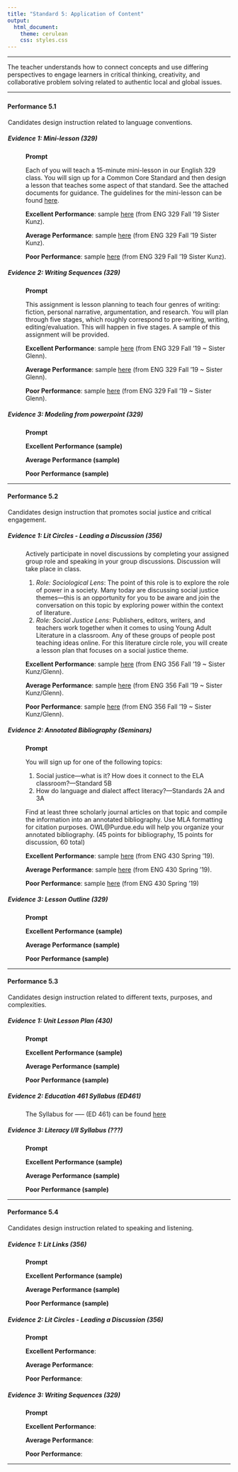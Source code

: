 ---
title: "Standard 5: Application of Content"
output: 
  html_document: 
    theme: cerulean
    css: styles.css
---

<script type="text/javascript">
 function showhide(id) {
    var e = document.getElementById(id);
    e.style.display = (e.style.display == 'block') ? 'none' : 'block';
 }
</script>

----

The teacher understands how to connect concepts and use differing perspectives to engage learners in critical thinking, creativity, and collaborative problem solving related to authentic local and global issues. 

----

### {.tabset .tabset-pills .tabset-fade}


#### Performance 5.1

<div style="padding-left:1px;">

Candidates design instruction related to language conventions. 


##### Evidence 1: Mini-lesson (329)

<div style="padding-left:40px;">

**Prompt**

Each of you will teach a 15-minute mini-lesson in our English 329 class. You will sign up for a Common Core Standard and then design a lesson that teaches some aspect of that standard. See the attached documents for guidance. The guidelines for the mini-lesson can be found [here](https://drive.google.com/file/d/1oq0f4gaOmDNQwarbh4AXD3NKmx4WzJby/view?usp=sharing).

**Excellent Performance**: sample [here](https://drive.google.com/file/d/1nrSgFtXCjVs7haUtYb_DXttPjFqqO0BU/view?usp=sharing) (from ENG 329 Fall '19 Sister Kunz).

**Average Performance**: sample [here](https://drive.google.com/file/d/1VzB-jgbyeiJr-O4G3KV18NtSBtD9iCTD/view?usp=sharing) (from ENG 329 Fall '19 Sister Kunz).

**Poor Performance**: sample [here](https://drive.google.com/file/d/1qP7hfTCwKueAgB4hJPMVQHjLI7dY_1Ko/view?usp=sharing) (from ENG 329 Fall '19 Sister Kunz).

</div>

##### Evidence 2: Writing Sequences (329)
<div style="padding-left:40px;">
**Prompt**

This assignment is lesson planning to teach four genres of writing: fiction, personal narrative, argumentation, and research.  You will plan through five stages, which roughly correspond to pre-writing, writing, editing/evaluation. This will happen in five stages. A sample of this assignment will be provided.

**Excellent Performance**: sample [here](https://drive.google.com/file/d/14c-s3xbLpPA5GmTEN6by0G7BSe18HE3P/view?usp=sharing) (from ENG 329 Fall '19 ~ Sister Glenn).

**Average Performance**: sample [here](https://drive.google.com/file/d/17pDWqY7JhXYMGLn_3AsjOaAbq3gZvLbv/view?usp=sharing) (from ENG 329 Fall '19 ~ Sister Glenn).

**Poor Performance**: sample [here](https://drive.google.com/file/d/1dqjt2gg9v0hybme0MM1qyEYnPlZZ-8_T/view?usp=sharing) (from ENG 329 Fall '19 ~ Sister Glenn).
</div>


##### Evidence 3: Modeling from powerpoint (329)
<div style="padding-left:40px;">
**Prompt**

**Excellent Performance (sample)**

**Average Performance (sample)**

**Poor Performance (sample)**
</div>


</div>

----


#### Performance 5.2

<div style="padding-left:1px;">

Candidates design instruction that promotes social justice and critical engagement.
 
 

##### Evidence 1: Lit Circles - Leading a Discussion (356)

<div style="padding-left:40px;">

Actively participate in novel discussions by completing your assigned group role and speaking in your group discussions. Discussion will take place in class.

1. *Role: Sociological Lens*: The point of this role is to explore the role of power in a society. Many today are discussing social justice themes—this is an opportunity for you to be aware and join the conversation on this topic by exploring power within the context of literature. 
2. *Role: Social Justice Lens*: Publishers, editors, writers, and teachers work together when it comes to using Young Adult Literature in a classroom. Any of these groups of people post teaching ideas online.  For this literature circle role, you will create a lesson plan that focuses on a social justice theme. 

**Excellent Performance**: sample [here](https://drive.google.com/file/d/1Cg2qMwNqeTX13pNrPieiJXIkdCOQOIb0/view?usp=sharing) (from ENG 356 Fall '19 ~ Sister Kunz/Glenn).

**Average Performance**: sample [here](https://drive.google.com/file/d/1-tAnXAd4FvG_2aPo4j7Px8br-6-9fmY4/view?usp=sharing) (from ENG 356 Fall '19 ~ Sister Kunz/Glenn).

**Poor Performance**: sample [here](https://drive.google.com/file/d/1Hh9M080qEOybnahkxI2JLnwJ1ftA1jxO/view?usp=sharing) (from ENG 356 Fall '19 ~ Sister Kunz/Glenn). 

</div>

##### Evidence 2: Annotated Bibliography (Seminars)
<div style="padding-left:40px;">
**Prompt**

You will sign up for one of the following topics:

1.	Social justice—what is it? How does it connect to the ELA classroom?—Standard 5B
2.	How do language and dialect affect literacy?—Standards 2A and 3A


Find at least three scholarly journal articles on that topic and compile the information into an annotated bibliography. Use MLA formatting for citation purposes. OWL@Purdue.edu will help you organize your annotated bibliography. (45 points for bibliography, 15 points for discussion, 60 total)


**Excellent Performance**: sample [here](https://drive.google.com/file/d/1C20BFY97qLt1DwKCUjc4xhvFHdzXZ-vO/view?usp=sharing) (from ENG 430 Spring '19).

**Average Performance**: sample [here](https://drive.google.com/file/d/13I6TK57Qefvd-ok2F76hDai66Ke3augw/view?usp=sharing) (from ENG 430 Spring '19).

**Poor Performance**: sample [here](https://drive.google.com/file/d/1G84mOFKFVuzOW7pgDjmMW_bv8RtDpoEq/view?usp=sharing) (from ENG 430 Spring '19)
</div>


##### Evidence 3: Lesson Outline (329)
<div style="padding-left:40px;">
**Prompt**

**Excellent Performance (sample)**

**Average Performance (sample)**

**Poor Performance (sample)**
</div>


</div>


----



#### Performance 5.3

<div style="padding-left:1px;">
Candidates design instruction related to different texts, purposes, and complexities. 
 
 
##### Evidence 1: Unit Lesson Plan (430)

<div style="padding-left:40px;">

**Prompt**


**Excellent Performance (sample)**

**Average Performance (sample)**

**Poor Performance (sample)**
</div>

##### Evidence 2: Education 461 Syllabus (ED461)
<div style="padding-left:40px;">

The Syllabus for ----- (ED 461) can be found [here]()

</div>


##### Evidence 3: Literacy I/II Syllabus (???)
<div style="padding-left:40px;">
**Prompt**

**Excellent Performance (sample)**

**Average Performance (sample)**

**Poor Performance (sample)**
</div>


</div>

----

#### Performance 5.4
<div style="padding-left:1px;">

Candidates design instruction related to speaking and listening. 
 
##### Evidence 1: Lit Links (356)

<div style="padding-left:40px;">

**Prompt**

**Excellent Performance (sample)**

**Average Performance (sample)**

**Poor Performance (sample)**
</div>

##### Evidence 2: Lit Circles - Leading a Discussion (356)
<div style="padding-left:40px;">
**Prompt**

**Excellent Performance**: 

**Average Performance**: 

**Poor Performance**: 
</div>


##### Evidence 3: Writing Sequences (329)
<div style="padding-left:40px;">

**Prompt**

**Excellent Performance**: 

**Average Performance**: 

**Poor Performance**: 

</div>


</div>

----

<footer></footer>